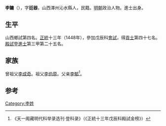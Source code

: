 {{Otheruses|other=名为李鏞的其他人物|李鏞}}
{{Otheruses|other=名为李廷器的其他人物|李廷器}}

'''李鏞'''（{{bd|1426年||？}}），字'''廷器'''，山西澤州沁水縣人，民籍。[[明朝|明朝]]政治人物。進士出身。

== 生平 ==
山西鄉試第四名。[[正统_(年号)|正統]]十三年（1448年），參加戊辰科[[會試|會試]]，得[[貢士|貢士]]第四十七名。[[殿試|殿試]]登[[進士|進士]]第三甲第二十五名。

== 家族 ==
曾祖父[[李成奇|李成奇]]。祖父[[李伯原|李伯原]]。父亲[[李郁|李郁]]<ref>《天一阁藏明代科举录选刊·登科录》（《正統十三年戊辰科殿試金榜》）</ref>。

==参考==
{{reflist}}

{{正統十三年戊辰科殿試金榜}}

{{Authority control}}

{{DEFAULTSORT:}}
[[Category:李姓|Category:李姓]]


{{明朝人物小作品}}